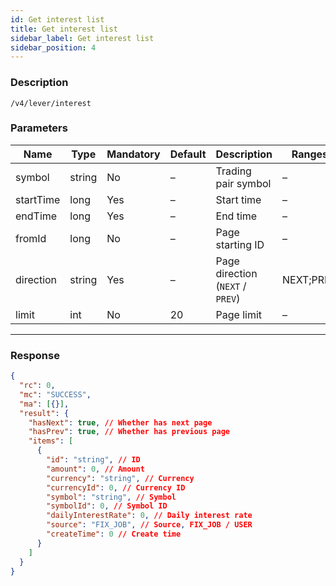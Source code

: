 ```yaml
---
id: Get interest list
title: Get interest list
sidebar_label: Get interest list
sidebar_position: 4
---
```


### Description

`/v4/lever/interest`

### Parameters

| Name | Type | Mandatory | Default | Description | Ranges |
| --- | --- | --- | --- | --- | --- |
| symbol | string | No | – | Trading pair symbol | – |
| startTime | long | Yes | – | Start time | – |
| endTime | long | Yes | – | End time | – |
| fromId | long | No | – | Page starting ID | – |
| direction | string | Yes | – | Page direction (`NEXT` / `PREV`) | NEXT;PREV |
| limit | int | No | 20 | Page limit | – |

---

### Response

```json
{
  "rc": 0,
  "mc": "SUCCESS",
  "ma": [{}],
  "result": {
    "hasNext": true, // Whether has next page
    "hasPrev": true, // Whether has previous page
    "items": [
      {
        "id": "string", // ID
        "amount": 0, // Amount
        "currency": "string", // Currency
        "currencyId": 0, // Currency ID
        "symbol": "string", // Symbol
        "symbolId": 0, // Symbol ID
        "dailyInterestRate": 0, // Daily interest rate
        "source": "FIX_JOB", // Source, FIX_JOB / USER
        "createTime": 0 // Create time
      }
    ]
  }
}
```
